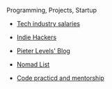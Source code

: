 

<Layout>

Programming, Projects, Startup
- [Tech industry salaries](https://www.levels.fyi/)
- [Indie Hackers](https://www.indiehackers.com/)
- [Pieter Levels' Blog](https://levels.io/)
- [Nomad List](https://nomadlist.com/)

- [Code practicd and mentorship](https://exercism.io/)

</Layout>